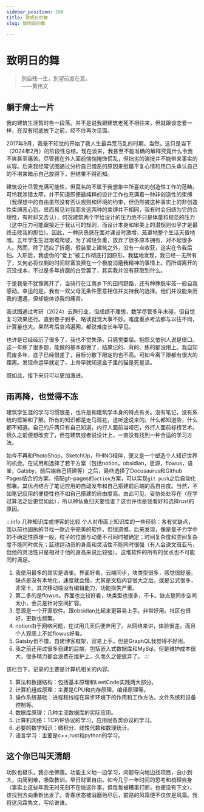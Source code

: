 ```yaml
---
sidebar_position: 100
title: 致明日的舞
slug: 致明日的舞

---
```


# 致明日的舞

> 別自残一生，別望前度在意。 <br/>
——黄伟文


## 躺于瘠土一片

我的建筑生涯暂时告一段落。并不是说我跟建筑老死不相往来，但就跟谈恋爱一样，在没有彻底放下之前，经不住再次见面。

2017年9月，我毫不知觉的开始了我人生最兵荒马乱的时期，当然，这只是当下（2024年2月）的阶段性总结。现在谈来，我甚至不能准确的解释究竟什么令我不爽甚至痛苦。尽管我在外人面前惴惴掩饰慌乱，但拙劣的演技并不能带来事实的从容。后来我经常试图通过分析自己憎恶的原因来慰籍平复心情和用口头承认自己的不堪来暗示自己放得下，但结果不得而知。

建筑设计尽管充满可能性，但莫名的不属于我想象中所喜欢的创造性工作的范畴。可怜我涉猎太窄，并不知道即便最纯粹的设计工作也充满着一种非创造性的束缚（我理想中的自由虽然没有否认规则和环境的约束，但仍然被这种事实上的非创造性束缚恶心到。显而易见对我而言这两种的束缚并不相同，我有时会归结为它的合理性，有时却又否认），何况建筑两个字给设计的压力绝不只是体量和规范的压力（这中压力可能跟接近于我认可的规则，而设计本身和审美上的潜规则似乎才是最终击败我的那位）。因此，一种厌恶感在面对课设时激增，笼罩地整个生活天昏地暗。五年学生生涯艰难爬坡，为了减轻负重，放弃了很多原本拥有，对不起很多人。然而，除了适应了折磨，假装爱上建筑之外，没有一点收获，这实在令我后怕。入职后，我虚伪的“爱上”被工作彻底打回原形，我猛地发现，我已经一无所有了，又何必将仅剩的时间财富浪费在一个极度消磨我精神的事情上。而所谓离开的沉没成本，不过是多年折磨的白受罢了，其实我并没有获取到什么。

于是我毫不犹豫离开了，当骑行在江南乡下的田间野路，还有种挣脱牢笼一般自我感动。幸运的是，我有一双父母无条件愿意相信并支持我的选择。他们并没能亲历我的遭遇，但却能体谅我的痛苦。

我试图通过考研（2024）去跨行业，但成绩不理想，数学尽管多年未碰，但自觉复习效果还行。直到卷子到手，略读就觉大事不妙。难度重点考法都与以往不同，计算量也大。果然考后哀鸿遍网，都说难度长年罕见。

也许是已经经历了很多了，我也不觉失落，只感觉委屈。抱怨又怕别人说是借口。这一年练了很多题，能做的基本都做了，结果记的、背的、练的都没用上。我自知荒废多年，底子已经很差了，目标分数下限定的也不高。可如今离下限都有很大的距离。发现命运早就定了，上帝早就知道盒子里的猫是死是活。

既如此，接下来只可以更加激进。

 

## 雨再降，也觉得不冻

建筑学生涯的学习习惯很差，也许是和建筑学本身的特点有关。没有笔记，没有系统的框架和了解。所有的知识都是走马观花，道听途说来的。什么都知道些，什么都不知道。自己的斤两只有自己知道，内行人面前当哑巴，外行人面前标榜艺术。很久之前便想改变了，但在建筑或者说设计上，一直没有找到一种合适的学习方法。

如今不再和PhotoShop，SketchUp，RHINO相伴，便又是一个塑造个人知识世界的机会。在试用和选择了若干方案（包括notion，obsidian，思源，flowus，语雀，Gatsby，前后端自己搭建等）之后，最终选择了Docusaurus和Github Pages结合的方案。搭配gh-pages的`action`方案，可以实现`git push`之后自动化部署。其优点结合了笔记应用的自动发布和自己搭建前后端的高自由度。当然，不如笔记应用的便捷性也不如自己搭建的自由度高。由此可见，妥协处处存在（在学过算法之后更觉如此），所以神仙鱼归天要怪谁？这也许也是我看好和选择rust的原因。

:::info 几种知识库或博客的比较
个人对市面上知识库的一些经验：各有优缺点，我以前也固执的寻找一款近乎完美的软件，但很遗憾。后来发现，像是量子力学中的不确定性原理一般，粒子的位置与动量不可同时被确定；时间复杂度和空间复杂度不能同时优先；篮球运动员的身高和灵活性不能同时很强（有人会说文班亚马，但他的灵活性只是相对于他的身高来说比较强）。这堆软件的所有的优点也不可能同时满足。
1. 我使用最多的其实是语雀。界面好看，云端同步，块类型很多，感觉很舒服。缺点是没有本地化，速度就会慢，尤其是文档内容很大之后，或是公式很多，非常卡。其次移动端没有编辑能力，功能损失严重。
2. 第二多的是flowus。界面也比较好看，块类型也很多，不卡。缺点是同步空间太小，会员是针对空间扩容。
3. 思源是一个开源软件。跟obsidian比起来更容易上手。非常好用。社区也很好，更新也频繁。
4. notion由于网络问题，在试用几天后便弃用了。从网络来讲，体验很差。而且个人观感上不如flowus好看。
5. Gatsby也不错，自建博客框架，容易上手。但是GraphQL我觉得不好用。
6. 我之前还用过很多自建的后端，包括嵌入式数据库和MySql，但是维护成本很大，很多精力都会浪费在维护上，久而久之便放弃了。
:::

该栏目下，记录的主要是计算机相关的内容。
1. 算法和数据结构：包括基本原理和LeetCode实践两大部分。
2. 计算机组成原理：主要是CPU和内存原理，编译原理等。
3. 操作系统基础：进程和线程在异步环境下的作用和工作方法，文件系统和设备控制等。
4. 数据库原理：几种主流数据库的实际应用。
5. 计算机网络：TCP/IP协议的学习，应用层各类协议的学习。
6. 必要的数学知识：微积分、线性代数和数理统计。
7. 语言学习：主要是c++,rust和python的学习。



## 这个你已叫天清朗
功败也极乐，我亦坐佛莲。功能主义地一边学习，问题导向地边找项目，由小到大，由简到难，吸取教训，早日财富自由。如今几乎一年时间的思考和梳理自身（事实上这些年我无时无刻不在做这件事，但每每被糟事打断，也便没有下文），该找到方向重新出发了。青春状态被消磨殆尽后，前路的风霜便不仅仅是风霜。我将这风霜隽文，写给谁谁。
